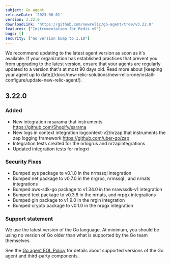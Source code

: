 ```yaml
---
subject: Go agent
releaseDate: '2023-06-01'
version: 3.22.0
downloadLink: 'https://github.com/newrelic/go-agent/tree/v3.22.0'
features: ["Instrumentation for Redis v9"]
bugs: []    
security: ["Go version bump to 1.18"]
---
```


<Callout variant="important">
We recommend updating to the latest agent version as soon as it's available. If your organization has established practices that prevent you from upgrading to the latest version, ensure that your agents are regularly updated to a version that's at most 90 days old. Read more about [keeping your agent up to date](/docs/new-relic-solutions/new-relic-one/install-configure/update-new-relic-agent/).
</Callout>

## 3.22.0

### Added
* New integration nrsarama that instruments https://github.com/Shopify/sarama
* New logs in context integration logcontext-v2/nrzap that instruments the zap logging framework https://github.com/uber-go/zap
* Integration tests created for the nrlogrus and nrzapintegrations
* Updated integration tests for nrlogxi

### Security Fixes
* Bumped sys package to v0.1.0 in the nrmssql integration
* Bumped net package to v0.7.0 in the nrgrpc, nrmssql , and nrnats integrations
* Bumped aws-sdk-go package to v1.34.0 in the nrawssdk-v1 integration
* Bumped text  package to v0.3.8 in the nrnats,  and nrpgx integrations
* Bumped gin package to v1.9.0 in the nrgin integration
* Bumped crypto package to v0.1.0 in the nrpgx  integration

### Support statement

We use the latest version of the Go language. At minimum, you should be using no version of Go older than what is supported by the Go team themselves.

See the [Go agent EOL Policy](/docs/apm/agents/go-agent/get-started/go-agent-eol-policy) for details about supported versions of the Go agent and third-party components.
